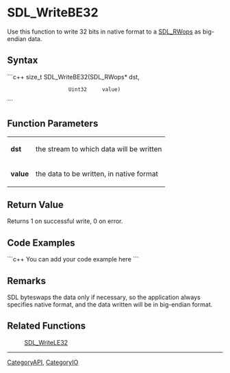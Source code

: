
= SDL_WriteBE32 =
Use this function to write 32 bits in native format to a [[SDL_RWops]] as big-endian data.


== Syntax ==
```c++
size_t SDL_WriteBE32(SDL_RWops* dst,
                     Uint32     value)
```

== Function Parameters ==
{|
|'''dst'''
|the stream to which data will be written
|-
|'''value'''
|the data to be written, in native format
|}

== Return Value ==
Returns 1 on successful write, 0 on error.

== Code Examples ==
```c++
You can add your code example here
```

== Remarks ==
SDL byteswaps the data only if necessary, so the application always specifies native format, and the data written will be in big-endian format.

== Related Functions ==
:[[SDL_WriteLE32]]

----
[[CategoryAPI]], [[CategoryIO]]
